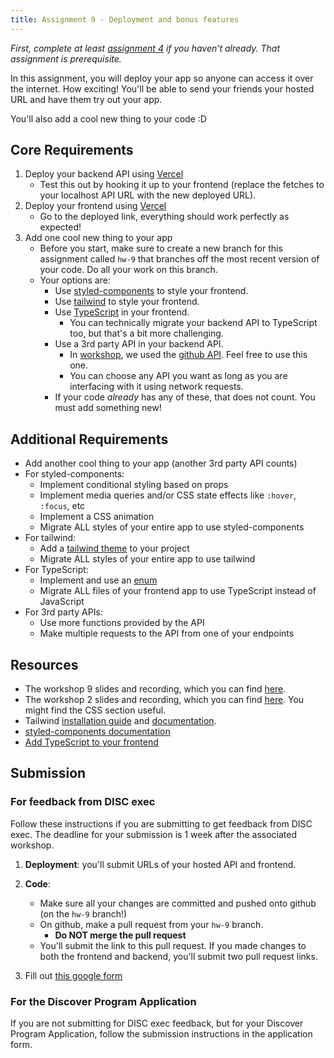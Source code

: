 ```yaml
---
title: Assignment 9 - Deployment and bonus features
---
```


_First, complete at least [assignment 4](/content/assignments/assignment-4) if you haven't already.
That assignment is prerequisite._

In this assignment, you will deploy your app so anyone can access it 
over the internet. How exciting! You'll be able
to send your friends your hosted URL and have them try out your app.

You'll also add a cool new thing to your code :D

## Core Requirements

1. Deploy your backend API using [Vercel](https://vercel.com)
    - Test this out by hooking it up to your frontend
    (replace the fetches to your localhost API URL with the new deployed URL).
2. Deploy your frontend using [Vercel](https://vercel.com)
    - Go to the deployed link, everything should work perfectly as expected!
3. Add one cool new thing to your app
    - Before you start, make sure to create a new branch for this assignment
      called `hw-9` that branches off the most recent version of your code. 
      Do all your work on this branch.
    - Your options are:
      - Use [styled-components](https://styled-components.com/) to style your frontend.
      - Use [tailwind](https://tailwindcss.com/) to style your frontend.
      - Use [TypeScript](https://www.typescriptlang.org/) in your frontend.
        - You can technically migrate your backend API to TypeScript too, 
        but that's a bit more challenging.
      - Use a 3rd party API in your backend API.
        - In [workshop](/content/workshops/workshop-9), 
          we used the [github API](https://docs.github.com/en/rest/quickstart?apiVersion=2022-11-28).
          Feel free to use this one.
        - You can choose any API you want as long as you are interfacing with it using
          network requests.
      - If your code *already* has any of these, that does not count. 
        You must add something new!

## Additional Requirements

- Add another cool thing to your app (another 3rd party API counts)
- For styled-components:
  - Implement conditional styling based on props
  - Implement media queries and/or CSS state effects like `:hover`, `:focus`, etc
  - Implement a CSS animation
  - Migrate ALL styles of your entire app to use styled-components
- For tailwind:
  - Add a [tailwind theme](https://tailwindcss.com/docs/theme) to your project
  - Migrate ALL styles of your entire app to use tailwind
- For TypeScript:
  - Implement and use an [enum](https://www.typescriptlang.org/docs/handbook/enums.html)
  - Migrate ALL files of your frontend app to use TypeScript instead of JavaScript
- For 3rd party APIs:
  - Use more functions provided by the API
  - Make multiple requests to the API from one of your endpoints

## Resources

- The workshop 9 slides and recording, which you can find [here](/content/workshops/workshop-9).
- The workshop 2 slides and recording, which you can find [here](/content/workshops/workshop-2).
  You might find the CSS section useful.
- Tailwind [installation guide](https://tailkit.com/blog/how-to-add-tailwind-css-to-your-react-project)
  and [documentation](https://v2.tailwindcss.com/docs).
- [styled-components documentation](https://styled-components.com/)
- [Add TypeScript to your frontend](https://www.totaltypescript.com/add-typescript-to-existing-react-project)

## Submission

### For feedback from DISC exec
Follow these instructions if you are submitting to get feedback from DISC exec.
The deadline for your submission is 1 week after the associated workshop.

1. **Deployment**: you'll submit URLs of your hosted API and frontend.

2. **Code**:
    - Make sure all your changes are committed and pushed onto github 
    (on the `hw-9` branch!)
    - On github, make a pull request from your `hw-9` branch.
      - **Do NOT merge the pull request**
    - You'll submit the link to this pull request.
      If you made changes to both the frontend and backend,
      you'll submit two pull request links.

3. Fill out [this google form](https://forms.gle/eoB45D8AucR9fWa47)

### For the Discover Program Application
If you are not submitting for DISC exec feedback, but for your Discover Program Application,
follow the submission instructions in the application form.
